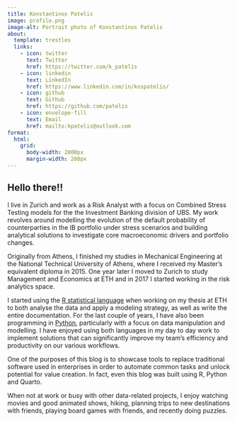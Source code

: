 ```yaml
---
title: Konstantinos Patelis
image: profile.png
image-alt: Portrait photo of Konstantinos Patelis
about:
  template: trestles
  links:
    - icon: twitter
      text: Twitter
      href: https://twitter.com/k_patelis
    - icon: linkedin
      text: LinkedIn
      href: https://www.linkedin.com/in/kospatelis/
    - icon: github
      text: Github
      href: https://github.com/patelis
    - icon: envelope-fill
      text: Email
      href: mailto:kpatelis@outlook.com
format:
  html:
    grid: 
      body-width: 2000px
      margin-width: 200px
---
```


## Hello there!!

I live in Zurich and work as a Risk Analyst with a focus on Combined Stress Testing models for the the Investment Banking division of UBS. My work revolves around modelling the evolution of the default probability of counterparties in the IB portfolio under stress scenarios and building analytical solutions to investigate core macroeconomic drivers and portfolio changes.

Originally from Athens, I finished my studies in Mechanical Engineering at the National Technical University of Athens, where I received my Master's equivalent diploma in 2015. One year later I moved to Zurich to study Management and Economics at ETH and in 2017 I started working in the risk analytics space.

I started using the [R statistical language](https://www.r-project.org/) when working on my thesis at ETH to both analyse the data and apply a modeling strategy, as well as write the entire documentation. For the last couple of years, I have also been programming in [Python](https://www.python.org/), particularly with a focus on data manipulation and modelling. I have enjoyed using both languages in my day to day work to implement solutions that can significantly improve my team's efficiency and productivity on our various workflows.

One of the purposes of this blog is to showcase tools to replace traditional software used in enterprises in order to automate common tasks and unlock potential for value creation. In fact, even this blog was built using R, Python and Quarto.

When not at work or busy with other data-related projects, I enjoy watching movies and good animated shows, hiking, planning trips to new destinations with friends, playing board games with friends, and recently doing puzzles.
